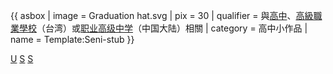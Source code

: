 {{ asbox
| image     = Graduation hat.svg
| pix       = 30
| qualifier = 與[[高中]]、[[高級職業學校]]（台湾）或[[职业高级中学]]（中国大陆）相關
| category  = 高中小作品
| name = Template:Seni-stub
}}<noinclude>
[[Category:文化模板|U]]
[[Category:教育小作品模板|S]]
[[Category:組織小作品模板|S]]
</noinclude>